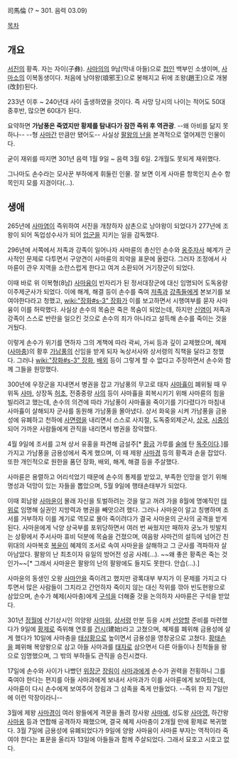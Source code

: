 司馬倫
(? ~ 301. 음력 03.09)

[[목차]] 

== 개요 ==
[[서진]]의 황족. 자는 자이(子彝). [[사마의]]의 9남(막내 아들)으로 [[첩]]인 백부인 소생이며, [[사마소]]의 이복동생이다. 처음에 낭야왕(琅邪王)으로 봉해지고 뒤에 조왕(趙王)으로 개봉(改封)된다.

233년 이후 ~ 240년대 사이 출생하였을 것이다. 즉 사망 당시의 나이는 적어도 50대 중후반, 많으면 60대가 된다.  

요약하면 '''가남풍은 죽였지만 황제를 탐내다가 잠깐 즉위 후 역관광'''. --왜 아비를 닮지 못하나-- --형 [[사마간]] 만큼만 됐어도--
사실상 [[팔왕의 난]]을 본격적으로 열어제낀 인물이다. 

굳이 재위를 따지면 301년 음력 1월 9일 ~ 음력 3월 6일. 2개월도 못되게 재위했다. 

그나마도 손수라는 모사꾼 부하에게 휘둘린 인물. 잘 보면 이게 사마륜 항목인지 손수 항목인지 모를 지경이다(...).
== 생애 == 
265년에 [[사마염]]이 즉위하여 서진을 개창하자 삼촌으로 낭야왕이 되었다가 277년에 조왕이 되어 독업성수사가 되어 [[업군]]을 지키는 일을 감독했다. 

296년에 서쪽에서 저족과 강족이 일어나자 사마륜의 총신인 손수와 [[옹주]]자사 혜계가 군사적인 문제로 다투면서 구양견이 사마륜의 죄악을 표문에 올렸다. 그러자 조정에서 사마륜이 관우 지역을 소란스럽게 한다고 여겨 소환되어 거기장군이 되었다. 

이때 바로 위 이복형(8남) [[사마융]]이 빈자리가 된 정서대장군에 대신 임명되어 도독옹량이주제군사가 되었다. 이에 해계, 해결 등이 손수를 죽여 [[저족]]과 [[강족]]들에게 본보기를 보여야한다라고 청했고, [[wiki:"장화#s-3" 장화]]가 이를 보고하면서 시행여부를 묻자 사마융이 이를 허락했다. 사실상 손수의 목숨은 죽은 목숨이 되었는데, 하지만 [[신염]]이 저족과 강족이 스스로 반란을 일으킨 것으로 손수의 죄가 아니라고 설득해 손수를 죽이는 것을 거뒀다.

이렇게 손수가 위기를 면하자 그의 계책에 따라 곽씨, 가씨 등과 깊이 교제했으며, 혜제([[사마충]])의 황후 [[가남풍]]의 신임을 받게 되자 녹상서사와 상서령의 직책을 달라고 청했다. 그러나 [[wiki:"장화#s-3" 장화]], [[배외]] 등이 그렇게 할 수 없다고 주장하면서 손수와 함께 그들을 원망했다.

300년에 우장군을 지내면서 병권을 잡고 가남풍의 무고로 태자 [[사마휼]]이 폐위될 때 우위독 [[사마]], 상장독 [[허초]], 전중중랑 [[사의]] 등이 사마휼을 회복시키기 위해 사마륜의 힘을 빌리려고 했는데, 손수의 의견에 따라 가남풍이 사마휼을 죽이기를 기다렸다가 마침내 사마휼이 살해되자 군사를 동원해 가남풍을 몰아냈다. 상서 화욱을 시켜 가남풍을 금용성에 유폐하고 천하에 [[사면령]]을 내리면서 스스로 사지절, 도독중외제군사, [[상국]], [[시중]]이 되어 가까운 사람들에게 관직을 내리면서 병권을 장악했다.

4월 9일에 조서를 고쳐 상서 유홍을 파견해 금설주[* [[황금]] 가루를 [[술]]에 탄 [[독주]]이다.]를 가지고 가남풍을 금용성에서 죽게 했으며, 이 때 제왕 [[사마경]] 등의 황족과 손을 잡았다. 또한 개인적으로 원한을 품던 장화, 배외, 해계, 해결 등을 주살했다.

사마륜은 용렬하고 어리석었기 때문에 손수의 통제를 받았고, 부족한 인망을 얻기 위해 명성과 덕망이 있는 자들을 뽑았으며, 5월 9일에 행태손태부가 되었다.

이때 회남왕 [[사마윤]]이 몰래 자신을 토벌하려는 것을 알고 꺼려 가을 8월에 명예직인 [[태위]]로 임명해 실권인 지방력과 병권을 빼앗으려 했다. 그러나 사마윤이 알고 칭병하며 조서를 거부하자 이를 계기로 역모로 몰아 죽이려다가  결국 사마윤의 군사의 공격을 받게 된다. 사마윤에게 낙양 상국부를 포위당하면서 여러 번 싸웠지만 패하자 궁노가 빗발치는 상황에서 주서사마 휴비 덕분에 목숨을 건졌으며, 여음왕 사마건의 설득에 넘어간 친위대의 사마복호 [[복윤]]이 혜제의 조서로 속여 사마윤을 살해하고 그 군사를 격파하자 살아남았다. 팔왕의 난 최초이자 유일의 방어전 성공 사례(...). ~~왜 좋은 황족은 죽는 것인가~~[* 그래서 사마윤은 팔왕의 난의 팔왕에도 들지도 못한다. 안습(...).]

사마윤의 동생인 오왕 [[사마안]]을 죽이려고 했지만 광록대부 부지가 이 문제를 가지고 다투면서 많은 사람들이 그치라고 간언하자 죽이지 않는 대신 작위를 깎아 빈도현왕으로 삼았으며, 손수가 혜제(사마충)에게 [[구석]]을 더해줄 것을 논의하자 사마륜은 구석을 받았다. 

301년 [[정월]]에 산기상시인 의양왕 [[사마위]], [[상서령]] 만분 등을 시켜 [[선양]]할 준비를 마련했다가 9일에 [[황제]]로 즉위해 연호를 [[건시]](建始)라고 고쳤으며, 혜제를 폐위해 금용성에 살게 했다가 10일에 사마충을 [[태상황]]으로 높이면서 금용성을 영창궁으로 고쳤다. [[황태손]]을 폐위해 복양왕으로 삼고 아들 사마과를 [[태자]]로 삼으면서 다른 아들이나 친척들을 왕으로 임명했으며, 그 밖의 부하들도 관직을 승진시켰다.

17일에 손수와 사이가 나빴던 [[위장군]] [[장림]]이 [[사마과]]에게 손수가 권력을 전횡하니 그를 죽여야 한다는 편지를 아들 사마과에게 보내서 사마과가 이를 사마륜에게 보여줬는데, 사마륜이 다시 손수에게 보여주어 장림과 그 삼족을 죽게 만들었다. --즉위 한 지 7일만에 이런 막장이라니--

3월에 제왕 [[사마경]]이 여러 왕들에게 격문을 돌려 장사왕 [[사마예]], 성도왕 [[사마영]], 하간왕 [[사마옹]] 등과 연합해 공격하자 패했으며, 결국 혜제 사마충이 2개월 만에 황제로 복귀했다. 3월 7일에 금용성에 유폐되었다가 9일에 양왕 사마융이 사마륜 부자는 역적이라 죽여야 한다는 표문을 올리자 13일에 아들들과 함께 주살되었다. 그래서 묘호고 시호고 없다. 
